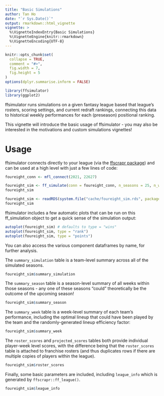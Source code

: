 ```yaml
---
title: "Basic Simulations"
author: Tan Ho
date: "`r Sys.Date()`"
output: rmarkdown::html_vignette
vignette: >
  %\VignetteIndexEntry{Basic Simulations}
  %\VignetteEngine{knitr::rmarkdown}
  %\VignetteEncoding{UTF-8}
---
```


```r
knitr::opts_chunk$set(
  collapse = TRUE,
  comment = "#>",
  fig.width = 7,
  fig.height = 5
)
options(dplyr.summarise.inform = FALSE)
```

```r
library(ffsimulator)
library(ggplot2)
```

ffsimulator runs simulations on a given fantasy league based that league's rosters, scoring settings, and current redraft rankings, connecting this data to historical weekly performances for each (preseason) positional ranking.

This vignette will introduce the basic usage of ffsimulator - you may also be interested in the motivations and custom simulations vignettes!

# Usage

ffsimulator connects directly to your league (via the [ffscrapr package](https://ffscrapr.dynastyprocess.com)) and can be used at a high level with just a few lines of code:

```r
foureight_conn <- mfl_connect(2021, 22627)

foureight_sim <- ff_simulate(conn = foureight_conn, n_seasons = 25, n_weeks = 14)
foureight_sim
```
```r
foureight_sim <- readRDS(system.file("cache/foureight_sim.rds", package = "ffsimulator"))
foureight_sim
```
ffsimulator includes a few automatic plots that can be run on this ff_simulation object to get a quick sense of the simulation output:

```r
autoplot(foureight_sim) # defaults to type = "wins"
autoplot(foureight_sim, type = "rank")
autoplot(foureight_sim, type = "points")
```

You can also access the various component dataframes by name, for further analysis.

The `summary_simulation` table is a team-level summary across all of the simulated seasons.
```r
foureight_sim$summary_simulation
```

The `summary_season` table is a season-level summary of all weeks within those seasons - any one of these seasons "could" theoretically be the outcome of the upcoming season!
```r
foureight_sim$summary_season
```

The `summary_week` table is a week-level summary of each team's performance, including the optimal lineup that could have been played by the team and the randomly-generated lineup efficiency factor:
```r
foureight_sim$summary_week
```

The `roster_scores` and `projected_scores` tables both provide individual player-week level scores, with the difference being that the `roster_scores` table is attached to franchise rosters (and thus duplicates rows if there are multiple copies of players within the league). 

```r
foureight_sim$roster_scores
```

Finally, some basic parameters are included, including `league_info` which is generated by `ffscrapr::ff_league()`.
```r
foureight_sim$league_info
```
